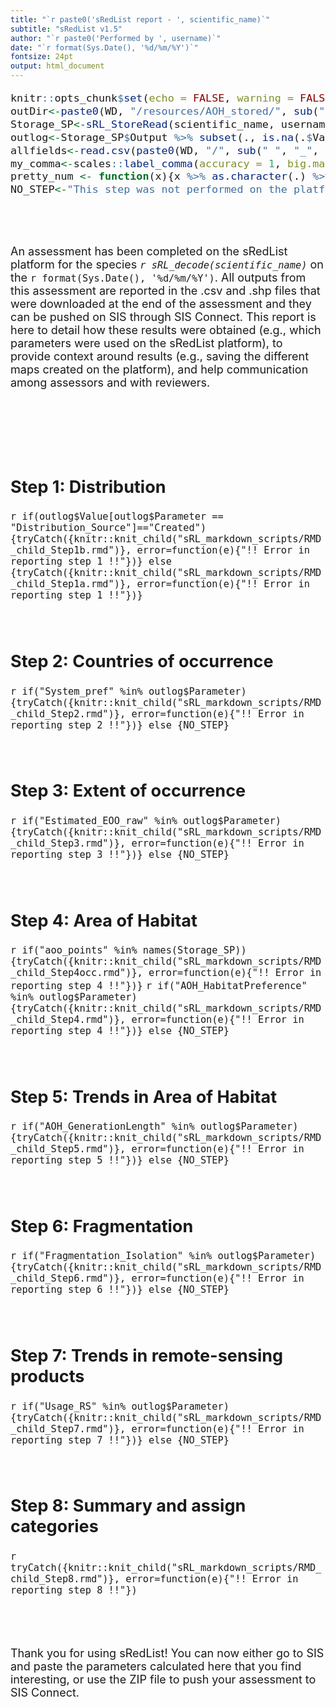 ```yaml
---
title: "`r paste0('sRedList report - ', scientific_name)`"
subtitle: "sRedList v1.5"
author: "`r paste0('Performed by ', username)`"
date: "`r format(Sys.Date(), '%d/%m/%Y')`"
fontsize: 24pt
output: html_document
---
```



<font size="4">
```r
knitr::opts_chunk$set(echo = FALSE, warning = FALSE, message = FALSE)
outDir<-paste0(WD, "/resources/AOH_stored/", sub(" ", "_", sRL_decode(scientific_name)), "_", sRL_userdecode(username))
Storage_SP<-sRL_StoreRead(scientific_name, username, MANDAT=1)
outlog<-Storage_SP$Output %>% subset(., is.na(.$Value)==F)
allfields<-read.csv(paste0(WD, "/", sub(" ", "_", scientific_name), "_", sRL_userdecode(username), "_sRedList/allfieldsTEMPORARY.csv"))
my_comma<-scales::label_comma(accuracy = 1, big.mark = ",", decimal.mark = ".") # Function to add comma separator
pretty_num <- function(x){x %>% as.character(.) %>% strsplit(., "-") %>% unlist(.) %>% as.numeric(.) %>% subset(., is.na(.)==F) %>% my_comma(.) %>% paste(., collapse="-")} # Function to format numbers
NO_STEP<-"This step was not performed on the platform."
```
<br><br>


An assessment has been completed on the sRedList platform for the species *`r sRL_decode(scientific_name)`* on the `r format(Sys.Date(), '%d/%m/%Y')`. All outputs from this assessment are reported in the .csv and .shp files that were downloaded at the end of the assessment and they can be pushed on SIS through SIS Connect. This report is here to detail how these results were obtained (e.g., which parameters were used on the sRedList platform), to provide context around results (e.g., saving the different maps created on the platform), and help communication among assessors and with reviewers.

<br><br><br><br>



## Step 1: Distribution
`r if(outlog$Value[outlog$Parameter == "Distribution_Source"]=="Created"){tryCatch({knitr::knit_child("sRL_markdown_scripts/RMD_child_Step1b.rmd")}, error=function(e){"!! Error in reporting step 1 !!"})} else {tryCatch({knitr::knit_child("sRL_markdown_scripts/RMD_child_Step1a.rmd")}, error=function(e){"!! Error in reporting step 1 !!"})}`
<br><br><br>


## Step 2: Countries of occurrence
`r if("System_pref" %in% outlog$Parameter){tryCatch({knitr::knit_child("sRL_markdown_scripts/RMD_child_Step2.rmd")}, error=function(e){"!! Error in reporting step 2 !!"})} else {NO_STEP}`
<br><br><br>


## Step 3: Extent of occurrence
`r if("Estimated_EOO_raw" %in% outlog$Parameter){tryCatch({knitr::knit_child("sRL_markdown_scripts/RMD_child_Step3.rmd")}, error=function(e){"!! Error in reporting step 3 !!"})} else {NO_STEP}`
<br><br><br>


## Step 4: Area of Habitat
`r if("aoo_points" %in% names(Storage_SP)){tryCatch({knitr::knit_child("sRL_markdown_scripts/RMD_child_Step4occ.rmd")}, error=function(e){"!! Error in reporting step 4 !!"})}`
`r if("AOH_HabitatPreference" %in% outlog$Parameter){tryCatch({knitr::knit_child("sRL_markdown_scripts/RMD_child_Step4.rmd")}, error=function(e){"!! Error in reporting step 4 !!"})} else {NO_STEP}`
<br><br><br>


## Step 5: Trends in Area of Habitat
`r if("AOH_GenerationLength" %in% outlog$Parameter){tryCatch({knitr::knit_child("sRL_markdown_scripts/RMD_child_Step5.rmd")}, error=function(e){"!! Error in reporting step 5 !!"})} else {NO_STEP}`
<br><br><br>


## Step 6: Fragmentation
`r if("Fragmentation_Isolation" %in% outlog$Parameter){tryCatch({knitr::knit_child("sRL_markdown_scripts/RMD_child_Step6.rmd")}, error=function(e){"!! Error in reporting step 6 !!"})} else {NO_STEP}`
<br><br><br>


## Step 7: Trends in remote-sensing products
`r if("Usage_RS" %in% outlog$Parameter){tryCatch({knitr::knit_child("sRL_markdown_scripts/RMD_child_Step7.rmd")}, error=function(e){"!! Error in reporting step 7 !!"})} else {NO_STEP}`
<br><br><br>


## Step 8: Summary and assign categories
`r tryCatch({knitr::knit_child("sRL_markdown_scripts/RMD_child_Step8.rmd")}, error=function(e){"!! Error in reporting step 8 !!"})`


<br><br><br>
Thank you for using sRedList! You can now either go to SIS and paste the parameters calculated here that you find interesting, or use the ZIP file to push your assessment to SIS Connect.

</font>
